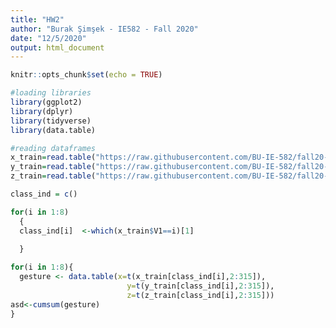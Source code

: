 ```yaml
---
title: "HW2"
author: "Burak Şimşek - IE582 - Fall 2020"
date: "12/5/2020"
output: html_document
---
```


```r
knitr::opts_chunk$set(echo = TRUE)
```

```r
#loading libraries
library(ggplot2)
library(dplyr)
library(tidyverse)
library(data.table)
```

```r
#reading dataframes
x_train=read.table("https://raw.githubusercontent.com/BU-IE-582/fall20-buraksimsekkk/master/HW2/uWaveGestureLibrary_X_TRAIN.txt")
y_train=read.table("https://raw.githubusercontent.com/BU-IE-582/fall20-buraksimsekkk/master/HW2/uWaveGestureLibrary_Y_TRAIN.txt")
z_train=read.table("https://raw.githubusercontent.com/BU-IE-582/fall20-buraksimsekkk/master/HW2/uWaveGestureLibrary_Z_TRAIN.txt")

```

```r

class_ind = c()

for(i in 1:8) 
  {
  class_ind[i]  <-which(x_train$V1==i)[1]
   
  }

```


```r
for(i in 1:8){
  gesture <- data.table(x=t(x_train[class_ind[i],2:315]), 
                          y=t(y_train[class_ind[i],2:315]),
                          z=t(z_train[class_ind[i],2:315]))
asd<-cumsum(gesture)
}

```






















